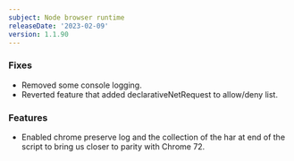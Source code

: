 ```yaml
---
subject: Node browser runtime
releaseDate: '2023-02-09'
version: 1.1.90
---
```


### Fixes
* Removed some console logging.
* Reverted feature that added declarativeNetRequest to allow/deny list.

### Features
* Enabled chrome preserve log and the collection of the har at end of the script to bring us closer to parity with Chrome 72.


